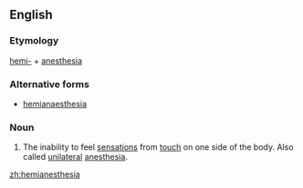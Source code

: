 ==English==

===Etymology===
[[hemi-]] + [[anesthesia]]

===Alternative forms===
*[[hemianaesthesia]]

===Noun===
{{en-noun|-}}

# {{medical}} The inability to feel [[sensations]] from [[touch]] on one side of the body. Also called [[unilateral]] [[anesthesia]].

[[zh:hemianesthesia]]